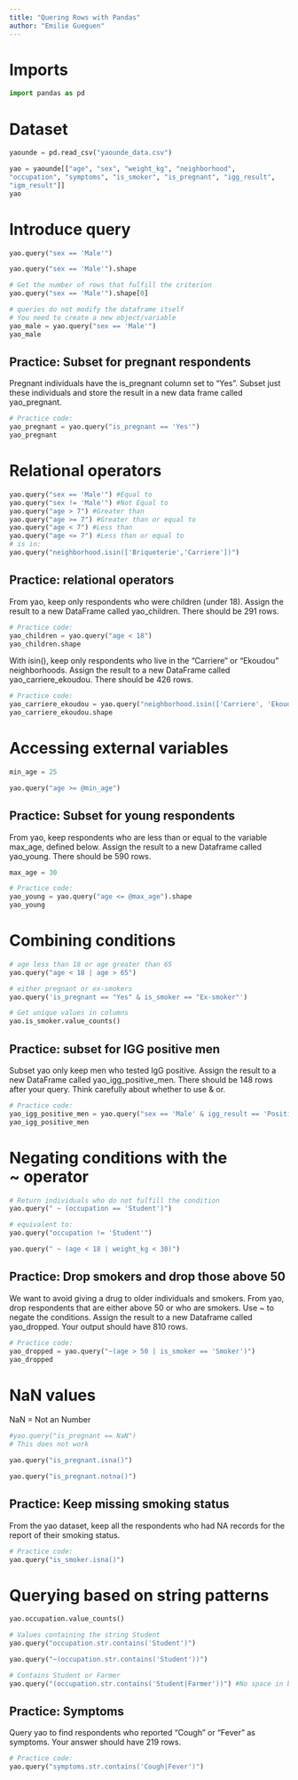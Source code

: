 ```yaml
---
title: "Quering Rows with Pandas"
author: "Emilie Gueguen"
---
```


# Imports

```python
import pandas as pd
```

# Dataset

```python
yaounde = pd.read_csv("yaounde_data.csv")
```

```python
yao = yaounde[["age", "sex", "weight_kg", "neighborhood",
"occupation", "symptoms", "is_smoker", "is_pregnant", "igg_result",
"igm_result"]]
yao
```

# Introduce query

```python
yao.query("sex == 'Male'")
```


```python
yao.query("sex == 'Male'").shape
```

```python
# Get the number of rows that fulfill the criterion
yao.query("sex == 'Male'").shape[0]
```

```python
# queries do not modify the dataframe itself
# You need to create a new object/variable
yao_male = yao.query("sex == 'Male'")
yao_male
```

## Practice: Subset for pregnant respondents

Pregnant individuals have the is_pregnant column set to "Yes". Subset just these individuals and store the result in a new data frame called yao_pregnant.


```python
# Practice code:
yao_pregnant = yao.query("is_pregnant == 'Yes'")
yao_pregnant
```

# Relational operators


```python
yao.query("sex == 'Male'") #Equal to
yao.query("sex != 'Male'") #Not Equal to
yao.query("age > 7") #Greater than
yao.query("age >= 7") #Greater than or equal to
yao.query("age < 7") #Less than
yao.query("age <= 7") #Less than or equal to
# is in:
yao.query("neighborhood.isin(['Briqueterie','Carriere'])")
```

## Practice: relational operators

From yao, keep only respondents who were children (under 18). Assign the result to a new DataFrame called yao_children. There should be 291 rows.

```python
# Practice code:
yao_children = yao.query("age < 18")
yao_children.shape
```

With isin(), keep only respondents who live in the "Carriere" or "Ekoudou" neighborhoods. Assign the result to a new DataFrame called yao_carriere_ekoudou. There should be 426 rows.

```python
# Practice code:
yao_carriere_ekoudou = yao.query("neighborhood.isin(['Carriere', 'Ekoudou'])")
yao_carriere_ekoudou.shape
```

# Accessing external variables

```python
min_age = 25

yao.query("age >= @min_age")
```

## Practice: Subset for young respondents

From yao, keep respondents who are less than or equal to the variable max_age, defined below. Assign the result to a new Dataframe called yao_young. There should be 590 rows.

```python
max_age = 30

# Practice code:
yao_young = yao.query("age <= @max_age").shape
yao_young
```

# Combining conditions


```python
# age less than 18 or age greater than 65
yao.query("age < 18 | age > 65")
```


```python
# either pregnant or ex-smokers
yao.query('is_pregnant == "Yes" & is_smoker == "Ex-smoker"')
```


```python
# Get unique values in columns
yao.is_smoker.value_counts()
```

## Practice: subset for IGG positive men

Subset yao only keep men who tested IgG positive. Assign the result to a new DataFrame called yao_igg_positive_men. There should be 148 rows after your query. Think carefully about whether to use & or.


```python
# Practice code:
yao_igg_positive_men = yao.query("sex == 'Male' & igg_result == 'Positive'")
yao_igg_positive_men
```

# Negating conditions with the ~ operator

```python
# Return individuals who do not fulfill the condition
yao.query(" ~ (occupation == 'Student')")
```


```python
# equivalent to:
yao.query("occupation != 'Student'")
```


```python
yao.query(" ~ (age < 18 | weight_kg < 30)")
```

## Practice: Drop smokers and drop those above 50

We want to avoid giving a drug to older individuals and smokers. From yao, drop respondents that are either above 50 or who are smokers. Use ~ to negate the conditions. Assign the result to a new Dataframe called yao_dropped. Your output should have 810 rows.


```python
# Practice code:
yao_dropped = yao.query("~(age > 50 | is_smoker == 'Smoker')")
yao_dropped
```

# NaN values

NaN = Not an Number
```python
#yao.query("is_pregnant == NaN")
# This does not work
```


```python
yao.query("is_pregnant.isna()")
```


```python
yao.query("is_pregnant.notna()")
```

## Practice: Keep missing smoking status

From the yao dataset, keep all the respondents who had NA records for the report of their smoking status.


```python
# Practice code:
yao.query("is_smoker.isna()")
```

# Querying based on string patterns


```python
yao.occupation.value_counts()
```


```python
# Values containing the string Student
yao.query("occupation.str.contains('Student')")
```


```python
yao.query("~(occupation.str.contains('Student'))")
```


```python
# Contains Student or Farmer
yao.query("(occupation.str.contains('Student|Farmer'))") #No space in between !
```

## Practice: Symptoms

Query yao to find respondents who reported "Cough" or "Fever" as symptoms. Your answer should have 219 rows.

```python
# Practice code:
yao.query("symptoms.str.contains('Cough|Fever')")
```